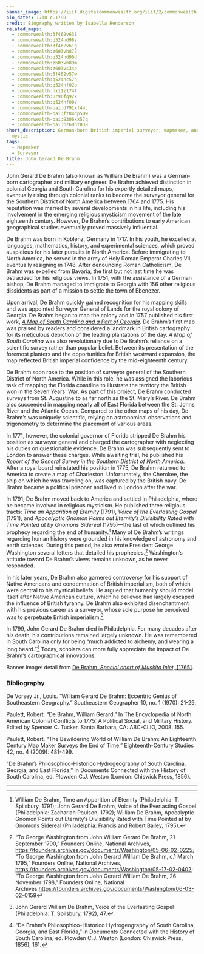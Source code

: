 ```yaml
---
banner_image: https://iiif.digitalcommonwealth.org/iiif/2/commonwealth:q524nf03m/186,1386,5038,2368/,1200/0/default.jpg
bio_dates: 1718-c.1799
credit: Biography written by Isabella Henderson
related_maps:
  - commonwealth:3f462v631
  - commonwealth:q524nd98z
  - commonwealth:3f462v61g
  - commonwealth:z603vh872
  - commonwealth:q524nd96d
  - commonwealth:z603vh89m
  - commonwealth:z603vs34p
  - commonwealth:3f462v57w
  - commonwealth:q524nc57h
  - commonwealth:q524nf02b
  - commonwealth:hx11z174f
  - commonwealth:0r96fq92k
  - commonwealth:q524nf00s
  - commonwealth-oai:d791xf44c
  - commonwealth-oai:ft84dp50w
  - commonwealth-oai:9306xx57q
  - commonwealth-oai:bz60ht038
short_description: German-born British imperial surveyor, mapmaker, and religious
  mystic
tags:
  - Mapmaker
  - Surveyor
title: John Gerard De Brahm
---
```



John Gerard De Brahm (also known as William De Brahm) was a German-born cartographer and military engineer. De Brahm achieved distinction in colonial Georgia and South Carolina for his expertly detailed maps, eventually rising through colonial ranks to become the surveyor general for the Southern District of North America between 1764 and 1775. His reputation was marred by several developments in his life, including his involvement in the emerging religious mysticism movement of the late eighteenth century. However, De Brahm’s contributions to early American geographical studies eventually proved massively influential.

De Brahm was born in Koblenz, Germany in 1717. In his youth, he excelled at languages, mathematics, history, and experimental sciences, which proved auspicious for his later pursuits in North America. Before immigrating to North America, he served in the army of Holy Roman Emperor Charles VII, eventually resigning in 1748. After denouncing Roman Catholicism, De Brahm was expelled from Bavaria, the first but not last time he was ostracized for his religious views. In 1751, with the assistance of a German bishop, De Brahm managed to immigrate to Georgia with 156 other religious dissidents as part of a mission to settle the town of Ebenezer.

<InlineMapViewer identifier="commonwealth__z603vs34p" />

Upon arrival, De Brahm quickly gained recognition for his mapping skills and was appointed Surveyor General of Lands for the royal colony of Georgia. De Brahm began to map the colony and in 1757 published his first work, [_A Map of South Carolina and a Part of Georgia_](/maps/commonwealth:z603vs34p). De Brahm’s first map was praised by readers and considered a landmark in British cartography for its meticulous depiction of the leading plantations of the day. _A Map of South Carolina_ was also revolutionary due to De Brahm’s reliance on a scientific survey rather than popular belief. Between its presentation of the foremost planters and the opportunities for British westward expansion, the map reflected British imperial confidence by the mid-eighteenth century.

De Brahm soon rose to the position of surveyor general of the Southern District of North America. While in this role, he was assigned the laborious task of mapping the Florida coastline to illustrate the territory the British won in the Seven Years' War. As part of this project, De Brahm conducted surveys from St. Augustine to as far north as the St. Mary’s River. De Brahm also succeeded in mapping nearly all of East Florida between the St. Johns River and the Atlantic Ocean. Compared to the other maps of his day, De Brahm’s was uniquely scientific, relying on astronomical observations and trigonometry to determine the placement of various areas.

In 1771, however, the colonial governor of Florida stripped De Brahm his position as surveyor general and charged the cartographer with neglecting his duties on questionable evidence. De Brahm was subsequently sent to London to answer these charges. While awaiting trial, he published his _Report of the General Survey in the Southern District of North America_. After a royal board reinstated his position in 1775, De Brahm returned to America to create a map of Charleston. Unfortunately, the Cherokee, the ship on which he was traveling on, was captured by the British navy. De Brahm became a political prisoner and lived in London after the war.

<InlineMapViewer identifier="commonwealth__q524nf00s" />

In 1791, De Brahm moved back to America and settled in Philadelphia, where he became involved in religious mysticism. He published three religious tracts: _Time an Apparition of Eternity_ (1791), _Voice of the Everlasting Gospel_ (1791), and _Apocalyptic Gnomon Points out Eternity’s Divisibility Rated with Time Pointed at by Gnomons Sidereal_ (1795)—the last of which outlined his prophecy regarding the end of humanity.[^1] Many of De Brahm’s writings regarding human history were grounded in his knowledge of astronomy and earth sciences. During this period, he also wrote President George Washington several letters that detailed his prophecies.[^2] Washington’s attitude toward De Brahm’s views remains unknown, as he never responded.

In his later years, De Brahm also garnered controversy for his support of Native Americans and condemnation of British imperialism, both of which were central to his mystical beliefs. He argued that humanity should model itself after Native American culture, which he believed had largely escaped the influence of British tyranny. De Brahm also exhibited disenchantment with his previous career as a surveyor, whose sole purpose he perceived was to perpetuate British imperialism.[^3]

In 1799, John Gerard De Brahm died in Philadelphia. For many decades after his death, his contributions remained largely unknown. He was remembered in South Carolina only for being “much addicted to alchemy, and wearing a long beard.”[^4] Today, scholars can more fully appreciate the impact of De Brahm’s cartographical innovations.

Banner image: detail from [De Brahm, _Special chart of Muskito Inlet,_ \[1765\]](/maps/commonwealth:q524nf02b).

[^1]: William De Brahm, Time an Apparition of Eternity (Philadelphia: T. Spilsbury, 1791); John Gerard De Brahm, Voice of the Everlasting Gospel (Philadelphia: Zachariah Poulson, 1792); William De Brahm, Apocalyptic Gnomon Points out Eternity’s Divisibility Rated with Time Pointed at by Gnomons Sidereal (Philadelphia: Francis and Robert Bailey, 1795).

[^2]: “To George Washington from John William Gerard De Brahm, 21 September 1790,” Founders Online, National Archives, https://founders.archives.gov/documents/Washington/05-06-02-0225; “To George Washington from John Gerard William De Brahm, c.1 March 1795,” Founders Online, National Archives, https://founders.archives.gov/documents/Washington/05-17-02-0402; “To George Washington from John Gerard William De Brahm, 26 November 1798,” Founders Online, National Archives.https://founders.archives.gov/documents/Washington/06-03-02-0159

[^3]: John Gerard William De Brahm, Voice of the Everlasting Gospel (Philadelphia: T. Spilsbury, 1792), 47.

[^4]: “De Brahm’s Philosophico-Historico Hydrogeography of South Carolina, Georgia, and East Florida,” in Documents Connected with the History of South Carolina, ed. Plowden C.J. Weston (London: Chiswick Press, 1856), 161.

### Bibliography

De Vorsey Jr., Louis. “William Gerard De Brahm: Eccentric Genius of Southeastern Geography.” Southeastern Geographer 10, no. 1 (1970): 21-29.

Paulett, Robert. “De Brahm, William Gerard.” In The Encyclopedia of North American Colonial Conflicts to 1775: A Political Social, and Military History. Edited by Spencer C. Tucker. Santa Barbara, CA: ABC-CLIO, 2008: 155.

Paulett, Robert. “The Bewildering World of William De Brahm: An Eighteenth Century Map Maker Surveys the End of Time.” Eighteenth-Century Studies 42, no. 4 (2009): 481-499.

“De Brahm’s Philosophico-Historico Hydrogeography of South Carolina, Georgia, and East Florida,” in Documents Connected with the History of South Carolina, ed. Plowden C.J. Weston (London: Chiswick Press, 1856).

***
